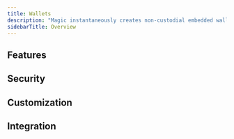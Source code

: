 ```yaml
---
title: Wallets
description: "Magic instantaneously creates non-custodial embedded wallets for your user when they login using any of the provided authentication methods. These wallets utilize our patent pending TEE Key Management System (TKMS) to keep keys secure and user assets protected. Our wallets are embedded directly into your application and come with a host of features and configurations to make it easy for your users to engage with web3."
sidebarTitle: Overview
---
```


## Features

<CardGroup cols={3}>
  <Card
    title="EVM Chain Switching"
    icon="shuffle"
    href="/embedded-wallets/wallets/features/evm-chain-switching"
    horizontal
    iconType="solid"
  />
  <Card
    title="Transaction Signing"
    icon="pen-nib"
    href="/embedded-wallets/wallets/features/transaction-signing"
    horizontal
    iconType="solid"
  />
  <Card
    title="Personal Signatures"
    icon="circle-user"
    href="/embedded-wallets/wallets/features/personal-signatures"
    horizontal
    iconType="solid"
  />
  <Card
    title="Fiat On-Ramps"
    icon="money-bill-wave"
    href="/embedded-wallets/wallets/features/fiat-on-ramps"
    horizontal
    iconType="solid"
  />
  <Card
    title="Key Export"
    icon="up-right-from-square"
    href="/embedded-wallets/wallets/features/key-export"
    horizontal
    iconType="solid"
  />
  <Card
    title="Wallet Pregeneration"
    icon="wand-magic-sparkles"
    href="/embedded-wallets/wallets/features/wallet-pregen"
    horizontal
    iconType="solid"
  />
</CardGroup>

## Security

<CardGroup cols={3}>
  <Card
    title="Content Security Policy"
    icon="shield-halved"
    href="/embedded-wallets/wallets/security/content-security-policy"
    horizontal
    iconType="solid"
  />
</CardGroup>

## Customization

<CardGroup cols={3}>
  <Card
    title="Brand & Theme"
    icon="palette"
    href="/embedded-wallets/wallets/customization/brand-and-theme"
    horizontal
    iconType="solid"
  />
  <Card
    title="Widget UI"
    icon="window-maximize"
    href="/embedded-wallets/wallets/customization/widget-ui"
    horizontal
    iconType="solid"
  />
</CardGroup>

## Integration

<CardGroup cols={3}>
  <Card
    title="WAGMI"
    icon="puzzle-piece"
    href="/embedded-wallets/wallets/integrations/wagmi"
    horizontal
    iconType="solid"
  />
</CardGroup>
